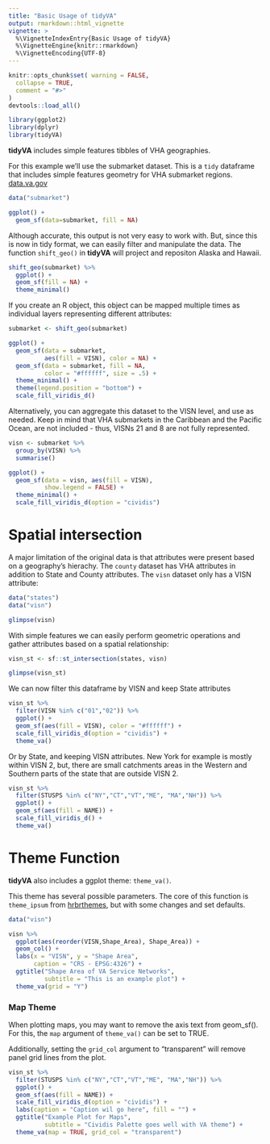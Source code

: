 ```yaml
---
title: "Basic Usage of tidyVA"
output: rmarkdown::html_vignette
vignette: >
  %\VignetteIndexEntry{Basic Usage of tidyVA}
  %\VignetteEngine{knitr::rmarkdown}
  %\VignetteEncoding{UTF-8}
---
```


```r
knitr::opts_chunk$set( warning = FALSE,
  collapse = TRUE,
  comment = "#>"
)
devtools::load_all()

```


```r
library(ggplot2)
library(dplyr)
library(tidyVA)
```

__tidyVA__ includes simple features tibbles of VHA geographies.

For this example we'll use the submarket dataset.  This is a `tidy` dataframe that includes simple features geometry for VHA submarket regions.  [data.va.gov](https://www.data.va.gov/dataset/veterans-integrated-services-networks-visn-markets-submarkets-sectors-and-counties)

```r
data("submarket")

ggplot() + 
  geom_sf(data=submarket, fill = NA)

```


Although accurate, this output is not very easy to work with.  But, since this is now in tidy format, we can easily filter and manipulate the data. The function `shift_geo()` in __tidyVA__ will project and repositon Alaska and Hawaii. 


```r
shift_geo(submarket) %>% 
  ggplot() + 
  geom_sf(fill = NA) +
  theme_minimal()

```

If you create an R object, this object can be mapped multiple times as individual layers representing different attributes:

```r
submarket <- shift_geo(submarket)

ggplot() + 
  geom_sf(data = submarket,           
          aes(fill = VISN), color = NA) +  
  geom_sf(data = submarket, fill = NA, 
          color = "#ffffff", size = .5) + 
  theme_minimal() + 
  theme(legend.position = "bottom") +
  scale_fill_viridis_d()

```

Alternatively, you can aggregate this dataset to the VISN level, and use as needed.  Keep in mind that VHA submarkets in the Caribbean and the Pacific Ocean, are not included - thus, VISNs 21 and 8 are not fully represented.


```r
visn <- submarket %>% 
  group_by(VISN) %>% 
  summarise()

ggplot() + 
  geom_sf(data = visn, aes(fill = VISN), 
          show.legend = FALSE) +
  theme_minimal() + 
  scale_fill_viridis_d(option = "cividis")

```

# Spatial intersection

A major limitation of the original data is that attributes were present based on a geography's hierachy. The `county` dataset has VHA attributes in addition to State and County attributes.  The `visn` dataset only has a VISN attribute:

```r
data("states")
data("visn")

glimpse(visn)

```

With simple features we can easily perform geometric operations and gather attributes based on a spatial relationship:

```r
visn_st <- sf::st_intersection(states, visn)

glimpse(visn_st)

```

We can now filter this dataframe by VISN and keep State attributes

```r

visn_st %>% 
  filter(VISN %in% c("01","02")) %>% 
  ggplot() + 
  geom_sf(aes(fill = VISN), color = "#ffffff") +
  scale_fill_viridis_d(option = "cividis") +
  theme_va()

```

Or by State, and keeping VISN attributes. New York for example is mostly within VISN 2, but, there are small catchments areas in the Western and Southern parts of the state that are outside VISN 2.

```r

visn_st %>% 
  filter(STUSPS %in% c("NY","CT","VT","ME", "MA","NH")) %>% 
  ggplot() + 
  geom_sf(aes(fill = NAME)) +
  scale_fill_viridis_d() +
  theme_va()

```

# Theme Function

__tidyVA__ also includes a ggplot theme: `theme_va()`. 

This theme has several possible parameters.  The core of this function is `theme_ipsum` from [hrbrthemes](https://hrbrmstr.github.io/hrbrthemes/), but with some changes and set defaults.

```r
data("visn")

visn %>% 
  ggplot(aes(reorder(VISN,Shape_Area), Shape_Area)) +
  geom_col() + 
  labs(x = "VISN", y = "Shape Area", 
       caption = "CRS - EPSG:4326") +
  ggtitle("Shape Area of VA Service Networks", 
          subtitle = "This is an example plot") +
  theme_va(grid = "Y")

```

### Map Theme

When plotting maps, you may want to remove the axis text from geom_sf(). For this, the `map` argument of `theme_va()` can be set to TRUE.

Additionally, setting the `grid_col` argument to "transparent" will remove panel grid lines from the plot.

```r
visn_st %>% 
  filter(STUSPS %in% c("NY","CT","VT","ME", "MA","NH")) %>% 
  ggplot() + 
  geom_sf(aes(fill = NAME)) +
  scale_fill_viridis_d(option = "cividis") +
  labs(caption = "Caption wil go here", fill = "") +
  ggtitle("Example Plot for Maps", 
          subtitle = "Cividis Palette goes well with VA theme") +
  theme_va(map = TRUE, grid_col = "transparent") 
```
